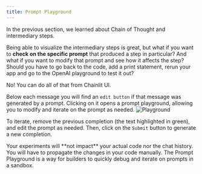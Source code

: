 ```yaml
---
title: Prompt Playground
---
```


In the previous section, we learned about Chain of Thought and intermediary steps.

Being able to visualize the intermediary steps is great, but what if you want to **check on the specific prompt** that produced a step in particular? And what if you want to modify that prompt and see how it affects the step? Should you have to go back to the code, add a print statement, rerun your app and go to the OpenAI playground to test it out?

No! You can do all of that from Chainlit UI.

Below each message you will find an `edit button` if that message was generated by a prompt. Clicking on it opens a prompt playground, allowing you to modify and iterate on the prompt as needed.
![Playground](/images/playground.png)

To iterate, remove the previous completion (the text highlighted in green), and edit the prompt as needed. Then, click on the `Submit` button to generate a new completion.

<Note>
  Your experiments will **not impact** your actual code nor the chat history.
  You will have to propagate the changes in your code manually. The Prompt
  Playground is a way for builders to quickly debug and iterate on prompts in a
  sandbox.
</Note>
